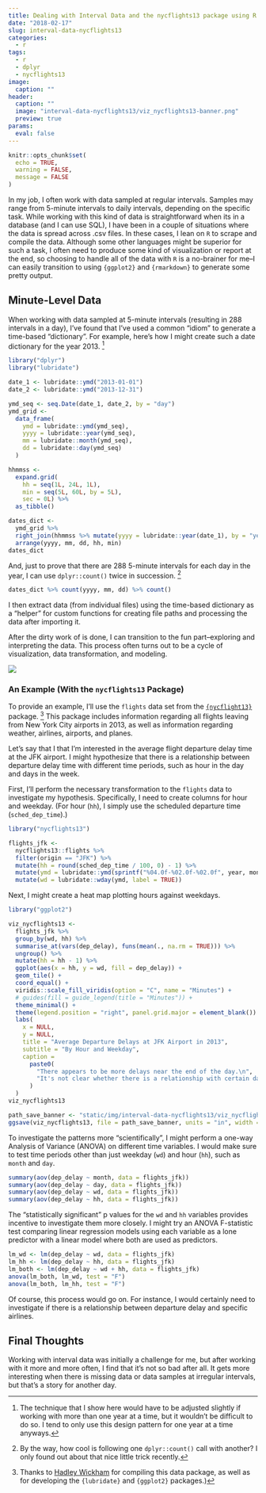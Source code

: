 ```yaml
---
title: Dealing with Interval Data and the nycflights13 package using R
date: "2018-02-17"
slug: interval-data-nycflights13
categories:
  - r
tags:
  - r
  - dplyr
  - nycflights13
image:
  caption: ""
header:
  caption: ""
  image: "interval-data-nycflights13/viz_nycflights13-banner.png"
  preview: true
params:
  eval: false
---
```


```r
knitr::opts_chunk$set(
  echo = TRUE,
  warning = FALSE,
  message = FALSE
)
```

In my job, I often work with data sampled at regular intervals.
Samples may range from 5-minute intervals to daily intervals, depending on the specific task.
While working with this kind of data is straightforward when its in a database (and I can use SQL),
I have been in a couple of situations where the data is spread across .csv files.
In these cases, I lean on `R` to scrape and compile the data.
Although some other languages might be superior for such a task, I often
need to produce some kind of visualization or report at the end, so
choosing to handle all of the data with `R` is a no-brainer for me--I can
easily transition to using `{ggplot2}` and `{rmarkdown}` to generate some pretty output.

## Minute-Level Data

When working with data sampled at 5-minute intervals
(resulting in 288 intervals in a day), I've found that I've used a common
"idiom" to generate a time-based "dictionary".
For example, here's how I might create such a date dictionary for the year 2013. [^fn_technique]

[^fn_technique]:
The technique that I show here 
would have to be adjusted slightly if working with more than one year
at a time, but it wouldn't be difficult to do so. 
I tend to only use this design pattern for one year at a time anyways.


```r
library("dplyr")
library("lubridate")

date_1 <- lubridate::ymd("2013-01-01")
date_2 <- lubridate::ymd("2013-12-31")

ymd_seq <- seq.Date(date_1, date_2, by = "day")
ymd_grid <-
  data_frame(
    ymd = lubridate::ymd(ymd_seq),
    yyyy = lubridate::year(ymd_seq),
    mm = lubridate::month(ymd_seq),
    dd = lubridate::day(ymd_seq)
  )

hhmmss <-
  expand.grid(
    hh = seq(1L, 24L, 1L), 
    min = seq(5L, 60L, by = 5L), 
    sec = 0L) %>% 
  as_tibble()

dates_dict <-
  ymd_grid %>%
  right_join(hhmmss %>% mutate(yyyy = lubridate::year(date_1), by = "year")) %>% 
  arrange(yyyy, mm, dd, hh, min)
dates_dict
```

And, just to prove that there are 288 5-minute intervals for each day in the year,
I can use `dplyr::count()` twice in succession. [^fn_count_twice]

```r
dates_dict %>% count(yyyy, mm, dd) %>% count()
```

[^fn_count_twice]:
By the way, how cool is following one `dplyr::count()` call with another? I only
found out about that nice little trick recently.

I then extract data (from individual files) using the time-based dictionary
as a "helper" for custom functions for creating file paths and processing the data
after importing it.

After the dirty work of is done, I can transition to the fun part--exploring
and interpreting the data.
This process often turns out to be a cycle of visualization, data transformation,
and modeling.

![](/img/visualizing-nba-team-schedule/data-science.png)

### An Example (With the `nycflights13` Package)

To provide an example, I'll use the `flights` data set from the 
[`{nycflight13}`](https://cran.r-project.org/web/packages/nycflights13/index.html) package. [^fn_hadley]
This package includes information regarding all flights leaving from New York City
airports in 2013, as well as information regarding weather, airlines, airports, and planes.

[^fn_hadley]:
Thanks to [Hadley Wickham](http://hadley.nz/)  for compiling this data package, 
as well as for developing the `{lubridate}` and `{ggplot2}` packages.)

Let's say that I that I'm interested in the average flight departure delay time
at the JFK airport. I might hypothesize that there is a relationship between
departure delay time with different time periods, 
such as hour in the day and days in the week.

First, I'll perform the necessary transformation to the `flights` data to investigate my hypothesis.
Specifically, I need to create columns for hour and weekday. (For hour (`hh`),
I simply use the scheduled departure time (`sched_dep_time`).)

```r
library("nycflights13")

flights_jfk <-
  nycflights13::flights %>% 
  filter(origin == "JFK") %>% 
  mutate(hh = round(sched_dep_time / 100, 0) - 1) %>% 
  mutate(ymd = lubridate::ymd(sprintf("%04.0f-%02.0f-%02.0f", year, month, day))) %>% 
  mutate(wd = lubridate::wday(ymd, label = TRUE))
```

Next, I might create a heat map plotting hours against weekdays.

```r
library("ggplot2")

viz_nycflights13 <-
  flights_jfk %>% 
  group_by(wd, hh) %>% 
  summarise_at(vars(dep_delay), funs(mean(., na.rm = TRUE))) %>% 
  ungroup() %>% 
  mutate(hh = hh - 1) %>% 
  ggplot(aes(x = hh, y = wd, fill = dep_delay)) +
  geom_tile() +
  coord_equal() +
  viridis::scale_fill_viridis(option = "C", name = "Minutes") +
  # guides(fill = guide_legend(title = "Minutes")) +
  theme_minimal() +
  theme(legend.position = "right", panel.grid.major = element_blank()) +
  labs(
    x = NULL,
    y = NULL,
    title = "Average Departure Delays at JFK Airport in 2013",
    subtitle = "By Hour and Weekday",
    caption = 
      paste0(
        "There appears to be more delays near the end of the day.\n",
        "It's not clear whether there is a relationship with certain days of the week."
      )
  )
viz_nycflights13
```

```r
path_save_banner <- "static/img/interval-data-nycflights13/viz_nycflights13-banner.png"
ggsave(viz_nycflights13, file = path_save_banner, units = "in", width = 8, height = 4)
```

To investigate the patterns more "scientifically", I might perform a one-way
Analysis of Variance (ANOVA) on different time variables.
I would make sure to test time periods other than just
weekday (`wd`) and hour (`hh`), such as `month` and `day`.

```r
summary(aov(dep_delay ~ month, data = flights_jfk))
summary(aov(dep_delay ~ day, data = flights_jfk))
summary(aov(dep_delay ~ wd, data = flights_jfk))
summary(aov(dep_delay ~ hh, data = flights_jfk))
```

The "statistically significant" p values for the `wd` and `hh` variables
provides incentive to investigate them more closely.
I might try an ANOVA F-statistic test comparing linear regression models
using each variable as a lone predictor with a linear model where both are used
as predictors.

```r
lm_wd <- lm(dep_delay ~ wd, data = flights_jfk)
lm_hh <- lm(dep_delay ~ hh, data = flights_jfk)
lm_both <- lm(dep_delay ~ wd + hh, data = flights_jfk)
anova(lm_both, lm_wd, test = "F")
anova(lm_both, lm_hh, test = "F")
```

Of course, this process would go on. For instance, I would certainly need to investigate
if there is a relationship between departure delay and specific airlines.

## Final Thoughts

Working with interval data was initially a challenge for me, but after working with it
more and more often, I find that it's not so bad after all. It gets more interesting
when there is missing data or data samples at irregular intervals, but that's a story
for another day.



